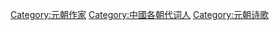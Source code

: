 [[Category:元朝作家|Category:元朝作家]]
[[Category:中國各朝代词人|Category:中國各朝代词人]]
[[Category:元朝诗歌|Category:元朝诗歌]]